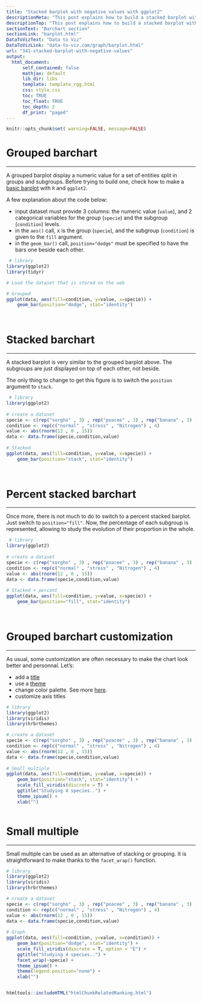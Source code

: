 ```yaml
---
title: "Stacked barplot with negative values with ggplot2"
descriptionMeta: "This post explains how to build a stacked barplot with R and ggplot2. It considers a dataset that includes negative values to see how the package behave."
descriptionTop: "This post explains how to build a stacked barplot with R and [ggplot2](https://www.r-graph-gallery.com/ggplot2-package.html). It focus on a dataset that includes negative values"
sectionText: "Barchart section"
sectionLink: "barplot.html"
DataToVizText: "Data to Viz"
DataToVizLink: "data-to-viz.com/graph/barplot.html"
url: "341-stacked-barplot-with-negative-values"
output:
  html_document:
      self_contained: false    
      mathjax: default
      lib_dir: libs
      template: template_rgg.html
      css: style.css
      toc: TRUE
      toc_float: TRUE
      toc_depth: 2
      df_print: "paged"
---
```



```r
knitr::opts_chunk$set( warning=FALSE, message=FALSE)
```

<div class="container">




# Grouped barchart
***

<div class = "row">

<div class = "col-md-6  col-sm-12 align-self-center">

A grouped barplot display a numeric value for a set of entities split in groups and subgroups. Before trying to build one, check how to make a [basic barplot](218-basic-barplots-with-ggplot2.html) with `R` and `ggplot2`.

A few explanation about the code below:

- input dataset must provide 3 columns: the numeric value (`value`), and 2 categorical variables for the group (`specie`) and the subgroup (`condition`) levels.
- in the `aes()` call, x is the group (`specie`), and the subgroup (`condition`) is given to the `fill` argument.
- in the `geom_bar()` call, `position="dodge"` must be specified to have the bars one beside each other.

</div>


<div class = "col-md-6  col-sm-12">

```r
 # library
library(ggplot2)
library(tidyr)

# Load the dataset that is stored on the web

# Grouped
ggplot(data, aes(fill=condition, y=value, x=specie)) + 
    geom_bar(position="dodge", stat="identity")
 
```
</div>
</div>



```r
```
























# Stacked barchart
***

<div class = "row">

<div class = "col-md-6  col-sm-12 align-self-center">

A stacked barplot is very similar to the grouped barplot above. The subgroups are just displayed on top of each other, not beside.

The only thing to change to get this figure is to switch the `position` argument to `stack`.



</div>


<div class = "col-md-6  col-sm-12">

```r
 # library
library(ggplot2)
 
# create a dataset
specie <- c(rep("sorgho" , 3) , rep("poacee" , 3) , rep("banana" , 3) , rep("triticum" , 3) )
condition <- rep(c("normal" , "stress" , "Nitrogen") , 4)
value <- abs(rnorm(12 , 0 , 15))
data <- data.frame(specie,condition,value)
 
# Stacked
ggplot(data, aes(fill=condition, y=value, x=specie)) + 
    geom_bar(position="stack", stat="identity")
 
```
</div>
</div>



```r
```




























# Percent stacked barchart
***

<div class = "row">

<div class = "col-md-6  col-sm-12 align-self-center">

Once more, there is not much to do to switch to a percent stacked barplot. Just switch to `position="fill"`. Now, the percentage of each subgroup is represented, allowing to study the evolution of their proportion in the whole.

</div>


<div class = "col-md-6  col-sm-12">

```r
 # library
library(ggplot2)
 
# create a dataset
specie <- c(rep("sorgho" , 3) , rep("poacee" , 3) , rep("banana" , 3) , rep("triticum" , 3) )
condition <- rep(c("normal" , "stress" , "Nitrogen") , 4)
value <- abs(rnorm(12 , 0 , 15))
data <- data.frame(specie,condition,value)
 
# Stacked + percent
ggplot(data, aes(fill=condition, y=value, x=specie)) + 
    geom_bar(position="fill", stat="identity")
 
```
</div>
</div>



```r
```












# Grouped barchart customization
***

<div class = "row">

<div class = "col-md-6  col-sm-12 align-self-center">

As usual, some customization are often necessary to make the chart look better and personnal. Let's:

- add a [title](ggplot2-package.html)
- use a [theme](ggplot2-package.html)
- change color palette. See more [here](ggplot2-color.html).
- customize axis titles

</div>


<div class = "col-md-6  col-sm-12">

```r
# library
library(ggplot2)
library(viridis)
library(hrbrthemes)

# create a dataset
specie <- c(rep("sorgho" , 3) , rep("poacee" , 3) , rep("banana" , 3) , rep("triticum" , 3) )
condition <- rep(c("normal" , "stress" , "Nitrogen") , 4)
value <- abs(rnorm(12 , 0 , 15))
data <- data.frame(specie,condition,value)
 
# Small multiple
ggplot(data, aes(fill=condition, y=value, x=specie)) + 
    geom_bar(position="stack", stat="identity") +
    scale_fill_viridis(discrete = T) +
    ggtitle("Studying 4 species..") +
    theme_ipsum() +
    xlab("")
```
</div>
</div>



```r
```
















# Small multiple
***

<div class = "row">

<div class = "col-md-6  col-sm-12 align-self-center">

Small multiple can be used as an alternative of stacking or grouping. It is straightforward to make thanks to the `facet_wrap()` function.

</div>


<div class = "col-md-6  col-sm-12">

```r
# library
library(ggplot2)
library(viridis)
library(hrbrthemes)

# create a dataset
specie <- c(rep("sorgho" , 3) , rep("poacee" , 3) , rep("banana" , 3) , rep("triticum" , 3) )
condition <- rep(c("normal" , "stress" , "Nitrogen") , 4)
value <- abs(rnorm(12 , 0 , 15))
data <- data.frame(specie,condition,value)
 
# Graph
ggplot(data, aes(fill=condition, y=value, x=condition)) + 
    geom_bar(position="dodge", stat="identity") +
    scale_fill_viridis(discrete = T, option = "E") +
    ggtitle("Studying 4 species..") +
    facet_wrap(~specie) +
    theme_ipsum() +
    theme(legend.position="none") +
    xlab("")

```
</div>
</div>



```r
```












<!-- Close container -->
</div>




```r
htmltools::includeHTML("htmlChunkRelatedRanking.html")
```

